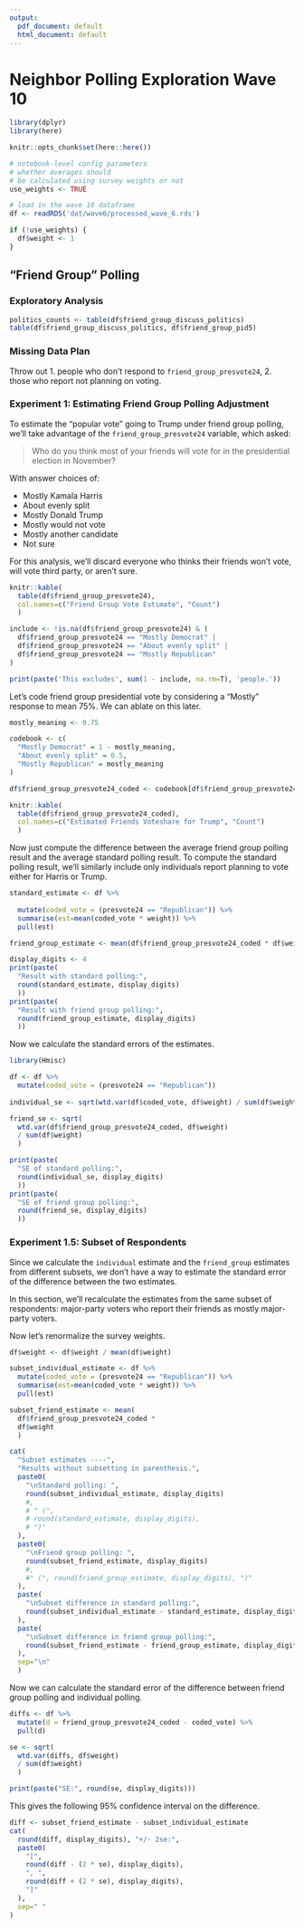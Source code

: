 ```yaml
---
output:
  pdf_document: default
  html_document: default
---
```


# Neighbor Polling Exploration Wave 10


```r
library(dplyr)
library(here)
```

```r
knitr::opts_chunk$set(here::here())
```

```r
# notebook-level config parameters
# whether averages should
# be calculated using survey weights or not
use_weights <- TRUE
```

```r
# load in the wave 10 dataframe
df <- readRDS('dat/wave6/processed_wave_6.rds')

if (!use_weights) {
  df$weight <- 1
}
```

## "Friend Group" Polling

### Exploratory Analysis
```r
politics_counts <- table(df$friend_group_discuss_politics)
table(df$friend_group_discuss_politics, df$friend_group_pid5)
```

### Missing Data Plan

Throw out 1. people who don't respond to `friend_group_presvote24`, 2.
those who report not planning on voting.

### Experiment 1: Estimating Friend Group Polling Adjustment

To estimate the "popular vote" going to Trump under friend group polling, we'll
take advantage of the `friend_group_presvote24` variable, which asked:

> Who do you think most of your friends will vote for in the presidential election
> in November?

With answer choices of:

 * Mostly Kamala Harris
 * About evenly split
 * Mostly Donald Trump
 * Mostly would not vote
 * Mostly another candidate
 * Not sure

For this analysis, we'll discard everyone who thinks their friends
won't vote, will vote third party, or aren't sure.

```r
knitr::kable(
  table(df$friend_group_presvote24),
  col.names=c("Friend Group Vote Estimate", "Count")
  )
```


```r
include <- !is.na(df$friend_group_presvote24) & (
  df$friend_group_presvote24 == "Mostly Democrat" |
  df$friend_group_presvote24 == "About evenly split" |
  df$friend_group_presvote24 == "Mostly Republican"
)

print(paste('This excludes', sum(1 - include, na.rm=T), 'people.'))
```

Let's code friend group presidential vote by considering a "Mostly" response
to mean 75%. We can ablate on this later.

```r
mostly_meaning <- 0.75

codebook <- c(
  "Mostly Democrat" = 1 - mostly_meaning,
  "About evenly split" = 0.5,
  "Mostly Republican" = mostly_meaning
)

df$friend_group_presvote24_coded <- codebook[df$friend_group_presvote24]

knitr::kable(
  table(df$friend_group_presvote24_coded),
  col.names=c("Estimated Friends Voteshare for Trump", "Count")
  )
```


Now just compute the difference between the average friend group polling result
and the average standard polling result. To compute the standard polling result,
we'll similarly include only individuals report planning to vote either for
Harris or Trump.

```r
standard_estimate <- df %>%
  
  mutate(coded_vote = (presvote24 == "Republican")) %>%
  summarise(est=mean(coded_vote * weight)) %>%
  pull(est)

friend_group_estimate <- mean(df$friend_group_presvote24_coded * df$weight)

display_digits <- 4
print(paste(
  "Result with standard polling:",
  round(standard_estimate, display_digits)
  ))
print(paste(
  "Result with friend group polling:",
  round(friend_group_estimate, display_digits)
  ))
```

Now we calculate the standard errors of the estimates.

```r
library(Hmisc)

df <- df %>%
  mutate(coded_vote = (presvote24 == "Republican"))
  
individual_se <- sqrt(wtd.var(df$coded_vote, df$weight) / sum(df$weight))

friend_se <- sqrt(
  wtd.var(df$friend_group_presvote24_coded, df$weight)
  / sum(df$weight)
  )

print(paste(
  "SE of standard polling:",
  round(individual_se, display_digits)
  ))
print(paste(
  "SE of friend group polling:",
  round(friend_se, display_digits)
  ))
```

### Experiment 1.5: Subset of Respondents
Since we calculate the `individual` estimate and the `friend_group` estimates
from different subsets, we don't have a way to estimate the standard error of
the difference between the two estimates.

In this section, we'll recalculate the estimates from the same subset of
respondents: major-party voters who report their friends as mostly major-party
voters.

Now let's renormalize the survey weights.
```r
df$weight <- df$weight / mean(df$weight)
```

```r
subset_individual_estimate <- df %>%
  mutate(coded_vote = (presvote24 == "Republican")) %>%
  summarise(est=mean(coded_vote * weight)) %>%
  pull(est)

subset_friend_estimate <- mean(
  df$friend_group_presvote24_coded *
  df$weight
  )

cat(
  "Subset estimates ----",
  "Results without subsetting in parenthesis.",
  paste0(
    "\nStandard polling: ",
    round(subset_individual_estimate, display_digits)
    #,
    # " (",
    # round(standard_estimate, display_digits),
    # ")"
  ),
  paste0(
    "\nFriend group polling: ",
    round(subset_friend_estimate, display_digits)
    #,
    #" (", round(friend_group_estimate, display_digits), ")"
  ),
  paste(
    "\nSubset difference in standard polling:",
    round(subset_individual_estimate - standard_estimate, display_digits)
  ),
  paste(
    "\nSubset difference in friend group polling:",
    round(subset_friend_estimate - friend_group_estimate, display_digits)
  ),
  sep="\n"
  )
```

Now we can calculate the standard error of the difference between friend group
polling and individual polling.

```r
diffs <- df %>%
  mutate(d = friend_group_presvote24_coded - coded_vote) %>%
  pull(d)

se <- sqrt(
  wtd.var(diffs, df$weight)
  / sum(df$weight)
  )

print(paste("SE:", round(se, display_digits)))
```

This gives the following 95% confidence interval on the difference.

```r
diff <- subset_friend_estimate - subset_individual_estimate
cat(
  round(diff, display_digits), "+/- 2se:",
  paste0(
    "[",
    round(diff - (2 * se), display_digits),
    ", ",
    round(diff + (2 * se), display_digits),
    "]"
  ),
  sep=" "
)
```

